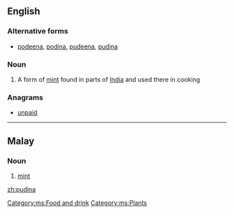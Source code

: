 ==English==

===Alternative forms===
* [[podeena]], [[podina]], [[pudeena]], [[pudina]]

===Noun===
{{en-noun}}

# A form of [[mint]] found in parts of [[India]] and used there in cooking

===Anagrams===
* [[unpaid#English|unpaid]]

----

==Malay==

===Noun===
{{infl|ms|noun}}

# [[mint]]

[[Category:ms:Food and drink]]
[[Category:ms:Plants]]

[[zh:pudina]]